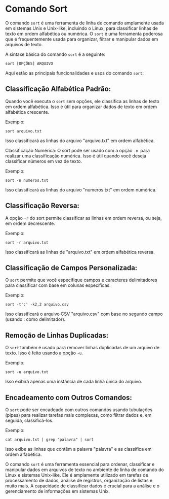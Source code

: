 # Comando Sort

O comando `sort` é uma ferramenta de linha de comando amplamente usada em sistemas Unix e Unix-like, incluindo o Linux, para classificar linhas de texto em ordem alfabética ou numérica. O `sort` é uma ferramenta poderosa que é frequentemente usada para organizar, filtrar e manipular dados em arquivos de texto.

A sintaxe básica do comando `sort` é a seguinte:

`sort [OPÇÕES] ARQUIVO`

Aqui estão as principais funcionalidades e usos do comando `sort`:

## Classificação Alfabética Padrão:

Quando você executa o `sort` sem opções, ele classifica as linhas de texto em ordem alfabética. Isso é útil para organizar dados de texto em ordem alfabética crescente.

Exemplo:

`sort arquivo.txt`

Isso classificará as linhas do arquivo "arquivo.txt" em ordem alfabética.

Classificação Numérica:
O sort pode ser usado com a opção `-n `para realizar uma classificação numérica. Isso é útil quando você deseja classificar números em vez de texto.

Exemplo:

`sort -n numeros.txt`

Isso classificará as linhas do arquivo "numeros.txt" em ordem numérica.

## Classificação Reversa:

A opção `-r` do sort permite classificar as linhas em ordem reversa, ou seja, em ordem decrescente.

Exemplo:

`sort -r arquivo.txt`

Isso classificará as linhas de "arquivo.txt" em ordem alfabética reversa.

## Classificação de Campos Personalizada:

O `sort` permite que você especifique campos e caracteres delimitadores para classificar com base em colunas específicas.

Exemplo:

`sort -t':' -k2,2 arquivo.csv`

Isso classificará o arquivo CSV "arquivo.csv" com base no segundo campo (usando : como delimitador).

## Remoção de Linhas Duplicadas:

O `sort` também é usado para remover linhas duplicadas de um arquivo de texto. Isso é feito usando a opção `-u`.

Exemplo:

`sort -u arquivo.txt`

Isso exibirá apenas uma instância de cada linha única do arquivo.

## Encadeamento com Outros Comandos:

O `sort` pode ser encadeado com outros comandos usando tubulações (pipes) para realizar tarefas mais complexas, como filtrar dados e, em seguida, classificá-los.

Exemplo:

`cat arquivo.txt | grep "palavra" | sort`

Isso exibe as linhas que contêm a palavra "palavra" e as classifica em ordem alfabética.

O comando `sort` é uma ferramenta essencial para ordenar, classificar e manipular dados em arquivos de texto no ambiente de linha de comando do Linux e sistemas Unix-like. Ele é amplamente utilizado em tarefas de processamento de dados, análise de registros, organização de listas e muito mais. A capacidade de classificar dados é crucial para a análise e o gerenciamento de informações em sistemas Unix.




